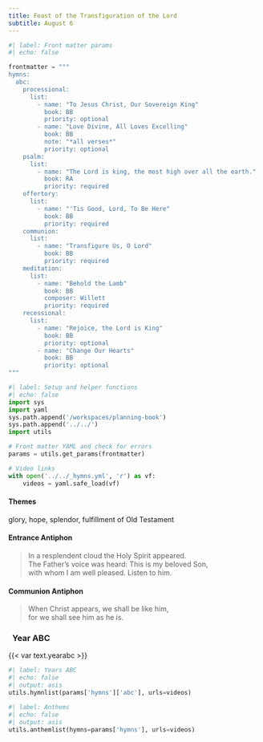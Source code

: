 ```yaml
---
title: Feast of the Transfiguration of the Lord
subtitle: August 6
---
```


```python
#| label: Front matter params
#| echo: false

frontmatter = """
hymns:
  abc:
    processional:
      list:
        - name: "To Jesus Christ, Our Sovereign King"
          book: BB
          priority: optional
        - name: "Love Divine, All Loves Excelling"
          book: BB
          note: "*all verses*"
          priority: optional
    psalm:
      list:
        - name: "The Lord is king, the most high over all the earth."
          book: RA
          priority: required
    offertory:
      list:
        - name: "'Tis Good, Lord, To Be Here"
          book: BB
          priority: required
    communion:
      list:
        - name: "Transfigure Us, O Lord"
          book: BB
          priority: required
    meditation:
      list:
        - name: "Behold the Lamb"
          book: BB
          composer: Willett
          priority: required
    recessional:
      list:
        - name: "Rejoice, the Lord is King"
          book: BB
          priority: optional
        - name: "Change Our Hearts"
          book: BB
          priority: optional
"""
```

```python
#| label: Setup and helper functions
#| echo: false
import sys
import yaml
sys.path.append('/workspaces/planning-book')
sys.path.append('../../')
import utils

# Front matter YAML and check for errors
params = utils.get_params(frontmatter)

# Video links
with open('../../_hymns.yml', 'r') as vf:
    videos = yaml.safe_load(vf)
```

:::  {.red}
#### **Themes**
:::

glory, hope, splendor, fulfillment of Old Testament

:::  {.red}
#### **Entrance Antiphon**
:::

> In a resplendent cloud the Holy Spirit appeared.  
> The Father’s voice was heard: This is my beloved Son,  
> with whom I am well pleased. Listen to him.

:::  {.red}
#### **Communion Antiphon**
:::

> When Christ appears, we shall be like him,  
for we shall see him as he is.

::: {.titlered}
### &nbsp; Year ABC
:::
{{< var text.yearabc >}}

```python
#| label: Years ABC
#| echo: false
#| output: asis
utils.hymnlist(params['hymns']['abc'], urls=videos)
```


```python
#| label: Anthems
#| echo: false
#| output: asis
utils.anthemlist(hymns=params['hymns'], urls=videos)
```
